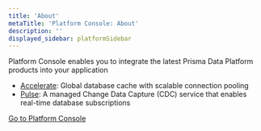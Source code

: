 ```yaml
---
title: 'About'
metaTitle: 'Platform Console: About'
description: ''
displayed_sidebar: platformSidebar
---
```


<TopBlock title={frontMatter.title}>

Platform Console enables you to integrate the latest Prisma Data Platform products into your application

- [Accelerate](/accelerate/what-is-accelerate): Global database cache with scalable connection pooling
- [Pulse](/pulse/what-is-pulse): A managed Change Data Capture (CDC) service that enables real-time database subscriptions

[Go to Platform Console](https://console.prisma.io)

</TopBlock>
